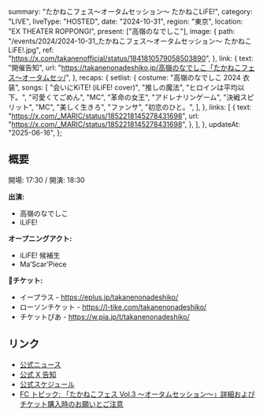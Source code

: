   summary: "たかねこフェス〜オータムセッション〜 たかねこLiFE!",
  category: "LIVE",
  liveType: "HOSTED",
  date: "2024-10-31",
  region: "東京",
  location: "EX THEATER ROPPONGI",
  present: ["高嶺のなでしこ"],
  image: {
    path: "/events/2024/2024-10-31_たかねこフェス〜オータムセッション〜 たかねこLiFE!.jpg",
    ref: "https://x.com/takanenofficial/status/1841810579058503890",
  },
  link: {
    text: "開催告知",
    url: "https://takanenonadeshiko.jp/高嶺のなでしこ「たかねこフェス〜オータムセッ/",
  },
  recaps: {
    setlist: {
      costume: "高嶺のなでしこ 2024 衣装",
      songs: [
        "会いにKiTE! (iLiFE! cover)",
        "推しの魔法",
        "ヒロインは平均以下。",
        "可愛くてごめん",
        "MC",
        "革命の女王",
        "アドレナリンゲーム",
        "決戦スピリット",
        "MC",
        "美しく生きろ",
        "ファンサ",
        "初恋のひと。",
      ],
    },
    links: [
      {
        text: "https://x.com/_MARIC/status/1852218145278431698",
        url: "https://x.com/_MARIC/status/1852218145278431698",
      },
    ],
  },
  updateAt: "2025-06-16",
};

## 概要

開場: 17:30 / 開演: 18:30

**出演:**

- 高嶺のなでしこ
- iLiFE!

**オープニングアクト:**

- iLiFE! 候補生
- Ma’Scar’Piece

**🎫チケット:**

- イープラス - https://eplus.jp/takanenonadeshiko/
- ローソンチケット - https://l-tike.com/takanenonadeshiko/
- チケットぴあ - https://w.pia.jp/t/takanenonadeshiko/

## リンク

- [公式ニュース](https://takanenonadeshiko.jp/高嶺のなでしこ「たかねこフェス〜オータムセッ/)
- [公式 X 告知](https://x.com/takanenofficial/status/1841810579058503890)
- [公式スケジュール](https://takanenonadeshiko.jp/events/event/たかねこフェス-vol-3-〜オータムセッション〜/)
- [FC トピック: 「たかねこフェス Vol.3 〜オータムセッション〜」詳細およびチケット購入時のお願いとご注意](https://takanekofc.com/topics/public/_/1apm8ld2y4eka6re.html)
